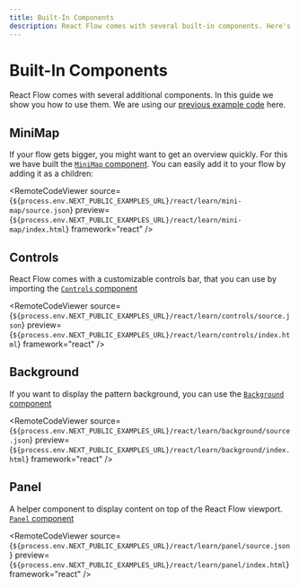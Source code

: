 ```yaml
---
title: Built-In Components
description: React Flow comes with several built-in components. Here's an overview of the minimap, controls, background, and panel components.
---
```


# Built-In Components

React Flow comes with several additional components. In this guide we show you how to use them. We are using our [previous example code](/learn/concepts/core-concepts) here.

## MiniMap

If your flow gets bigger, you might want to get an overview quickly. For this we have built the [`MiniMap` component](/api-reference/components/minimap). You can easily add it to your flow by adding it as a children:


<RemoteCodeViewer
  source={`${process.env.NEXT_PUBLIC_EXAMPLES_URL}/react/learn/mini-map/source.json`}
  preview={`${process.env.NEXT_PUBLIC_EXAMPLES_URL}/react/learn/mini-map/index.html`}
  framework="react"
/>

## Controls

React Flow comes with a customizable controls bar, that you can use by importing the [`Controls` component](/api-reference/components/controls)

<RemoteCodeViewer
  source={`${process.env.NEXT_PUBLIC_EXAMPLES_URL}/react/learn/controls/source.json`}
  preview={`${process.env.NEXT_PUBLIC_EXAMPLES_URL}/react/learn/controls/index.html`}
  framework="react"
/>

## Background

If you want to display the pattern background, you can use the [`Background` component](/api-reference/components/background)

<RemoteCodeViewer
  source={`${process.env.NEXT_PUBLIC_EXAMPLES_URL}/react/learn/background/source.json`}
  preview={`${process.env.NEXT_PUBLIC_EXAMPLES_URL}/react/learn/background/index.html`}
  framework="react"
/>

## Panel

A helper component to display content on top of the React Flow viewport. [`Panel` component](/api-reference/components/panel)

<RemoteCodeViewer
  source={`${process.env.NEXT_PUBLIC_EXAMPLES_URL}/react/learn/panel/source.json`}
  preview={`${process.env.NEXT_PUBLIC_EXAMPLES_URL}/react/learn/panel/index.html`}
  framework="react"
/>
